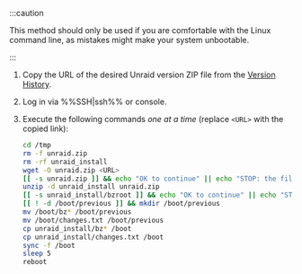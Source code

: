 :::caution

This method should only be used if you are comfortable with the Linux command line, as mistakes might make your system unbootable.

:::

1. Copy the URL of the desired Unraid version ZIP file from the [Version History](../../../download_list.mdx).
2. Log in via %%SSH|ssh%% or console.
3. Execute the following commands *one at a time* (replace `<URL>` with the copied link):

   ```bash
   cd /tmp
   rm -f unraid.zip
   rm -rf unraid_install
   wget -O unraid.zip <URL>
   [[ -s unraid.zip ]] && echo "OK to continue" || echo "STOP: the file was not downloaded"
   unzip -d unraid_install unraid.zip
   [[ -s unraid_install/bzroot ]] && echo "OK to continue" || echo "STOP: the file was not extracted properly"
   [[ ! -d /boot/previous ]] && mkdir /boot/previous
   mv /boot/bz* /boot/previous
   mv /boot/changes.txt /boot/previous
   cp unraid_install/bz* /boot
   cp unraid_install/changes.txt /boot
   sync -f /boot
   sleep 5
   reboot
   ```
